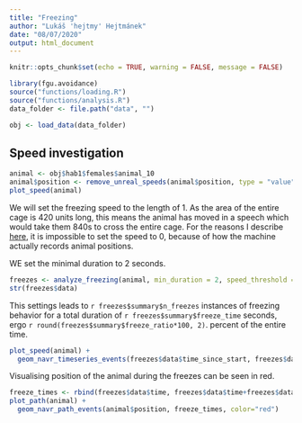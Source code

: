 ```yaml
---
title: "Freezing"
author: "Lukáš 'hejtmy' Hejtmánek"
date: "08/07/2020"
output: html_document
---
```


```r
knitr::opts_chunk$set(echo = TRUE, warning = FALSE, message = FALSE)

library(fgu.avoidance)
source("functions/loading.R")
source("functions/analysis.R")
data_folder <- file.path("data", "")

obj <- load_data(data_folder)
```

## Speed investigation

```r
animal <- obj$hab1$females$animal_10
animal$position <- remove_unreal_speeds(animal$position, type = "value", cutoff = 500)
plot_speed(animal)
```
We will set the freezing speed to the length of 1. As the area of the entire cage is 420 units long, this means the animal has moved in a speech which would take them 840s to cross the entire cage. For the reasons I describe [here](http://hejtmy.com/fgu-avoidance/articles/freezing.html), it is impossible to set the speed to 0, because of how the machine actually records animal positions.

WE set the minimal duration to 2 seconds.


```r
freezes <- analyze_freezing(animal, min_duration = 2, speed_threshold = 1)
str(freezes$data)
```
This settings leads to `r freezes$summary$n_freezes` instances of freezing behavior for a total duration of `r freezes$summary$freeze_time` seconds, ergo `r round(freezes$summary$freeze_ratio*100, 2)`. percent of the entire time.

```r
plot_speed(animal) +
  geom_navr_timeseries_events(freezes$data$time_since_start, freezes$data$duration, color = "red")
```

Visualising position of the animal during the freezes can be seen in red.

```r
freeze_times <- rbind(freezes$data$time, freezes$data$time+freezes$data$duration)
plot_path(animal) +
  geom_navr_path_events(animal$position, freeze_times, color="red")
```